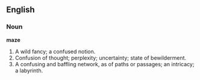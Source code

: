 ==English==

===Noun===

'''maze'''

#A wild fancy; a confused notion.
#Confusion of thought; perplexity; uncertainty; state of bewilderment.
#A confusing and baffling network, as of paths or passages; an intricacy; a labyrinth.